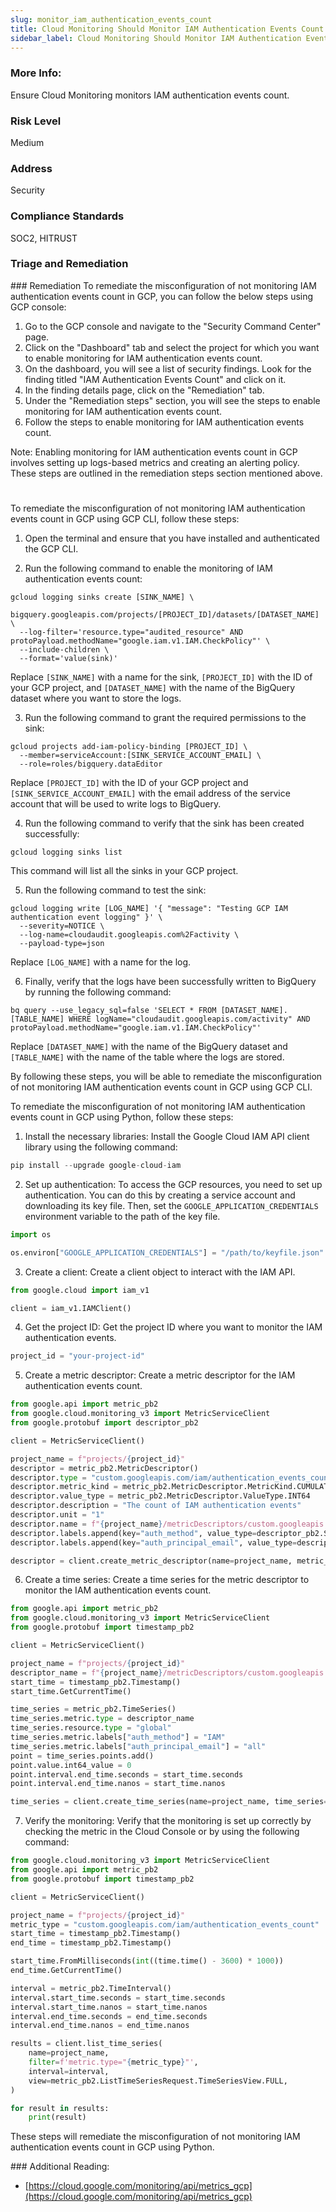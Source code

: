 ```yaml
---
slug: monitor_iam_authentication_events_count
title: Cloud Monitoring Should Monitor IAM Authentication Events Count
sidebar_label: Cloud Monitoring Should Monitor IAM Authentication Events Count
---
```


### More Info:

Ensure Cloud Monitoring monitors IAM authentication events count.

### Risk Level

Medium

### Address

Security

### Compliance Standards

SOC2, HITRUST


### Triage and Remediation
<Tabs>
<Tab title='Remediation'>
### Remediation

<AccordionGroup>
<Accordion title='Using Console' defaultOpen='true'>
To remediate the misconfiguration of not monitoring IAM authentication events count in GCP, you can follow the below steps using GCP console:

1. Go to the GCP console and navigate to the "Security Command Center" page.
2. Click on the "Dashboard" tab and select the project for which you want to enable monitoring for IAM authentication events count.
3. On the dashboard, you will see a list of security findings. Look for the finding titled "IAM Authentication Events Count" and click on it.
4. In the finding details page, click on the "Remediation" tab.
5. Under the "Remediation steps" section, you will see the steps to enable monitoring for IAM authentication events count.
6. Follow the steps to enable monitoring for IAM authentication events count.

Note: Enabling monitoring for IAM authentication events count in GCP involves setting up logs-based metrics and creating an alerting policy. These steps are outlined in the remediation steps section mentioned above.

#
</Accordion>

<Accordion title='Using CLI'>
To remediate the misconfiguration of not monitoring IAM authentication events count in GCP using GCP CLI, follow these steps:

1. Open the terminal and ensure that you have installed and authenticated the GCP CLI.

2. Run the following command to enable the monitoring of IAM authentication events count:

```
gcloud logging sinks create [SINK_NAME] \ 
  bigquery.googleapis.com/projects/[PROJECT_ID]/datasets/[DATASET_NAME] \ 
  --log-filter='resource.type="audited_resource" AND protoPayload.methodName="google.iam.v1.IAM.CheckPolicy"' \ 
  --include-children \
  --format='value(sink)'
```

Replace `[SINK_NAME]` with a name for the sink, `[PROJECT_ID]` with the ID of your GCP project, and `[DATASET_NAME]` with the name of the BigQuery dataset where you want to store the logs.

3. Run the following command to grant the required permissions to the sink:

```
gcloud projects add-iam-policy-binding [PROJECT_ID] \
  --member=serviceAccount:[SINK_SERVICE_ACCOUNT_EMAIL] \
  --role=roles/bigquery.dataEditor
```

Replace `[PROJECT_ID]` with the ID of your GCP project and `[SINK_SERVICE_ACCOUNT_EMAIL]` with the email address of the service account that will be used to write logs to BigQuery.

4. Run the following command to verify that the sink has been created successfully:

```
gcloud logging sinks list
```

This command will list all the sinks in your GCP project.

5. Run the following command to test the sink:

```
gcloud logging write [LOG_NAME] '{ "message": "Testing GCP IAM authentication event logging" }' \
  --severity=NOTICE \
  --log-name=cloudaudit.googleapis.com%2Factivity \
  --payload-type=json
```

Replace `[LOG_NAME]` with a name for the log.

6. Finally, verify that the logs have been successfully written to BigQuery by running the following command:

```
bq query --use_legacy_sql=false 'SELECT * FROM [DATASET_NAME].[TABLE_NAME] WHERE logName="cloudaudit.googleapis.com/activity" AND protoPayload.methodName="google.iam.v1.IAM.CheckPolicy"'
```

Replace `[DATASET_NAME]` with the name of the BigQuery dataset and `[TABLE_NAME]` with the name of the table where the logs are stored.

By following these steps, you will be able to remediate the misconfiguration of not monitoring IAM authentication events count in GCP using GCP CLI.
</Accordion>

<Accordion title='Using Python'>
To remediate the misconfiguration of not monitoring IAM authentication events count in GCP using Python, follow these steps:

1. Install the necessary libraries: Install the Google Cloud IAM API client library using the following command:

```python
pip install --upgrade google-cloud-iam
```

2. Set up authentication: To access the GCP resources, you need to set up authentication. You can do this by creating a service account and downloading its key file. Then, set the `GOOGLE_APPLICATION_CREDENTIALS` environment variable to the path of the key file.

```python
import os

os.environ["GOOGLE_APPLICATION_CREDENTIALS"] = "/path/to/keyfile.json"
```

3. Create a client: Create a client object to interact with the IAM API.

```python
from google.cloud import iam_v1

client = iam_v1.IAMClient()
```

4. Get the project ID: Get the project ID where you want to monitor the IAM authentication events.

```python
project_id = "your-project-id"
```

5. Create a metric descriptor: Create a metric descriptor for the IAM authentication events count.

```python
from google.api import metric_pb2
from google.cloud.monitoring_v3 import MetricServiceClient
from google.protobuf import descriptor_pb2

client = MetricServiceClient()

project_name = f"projects/{project_id}"
descriptor = metric_pb2.MetricDescriptor()
descriptor.type = "custom.googleapis.com/iam/authentication_events_count"
descriptor.metric_kind = metric_pb2.MetricDescriptor.MetricKind.CUMULATIVE
descriptor.value_type = metric_pb2.MetricDescriptor.ValueType.INT64
descriptor.description = "The count of IAM authentication events"
descriptor.unit = "1"
descriptor.name = f"{project_name}/metricDescriptors/custom.googleapis.com/iam/authentication_events_count"
descriptor.labels.append(key="auth_method", value_type=descriptor_pb2.STRING)
descriptor.labels.append(key="auth_principal_email", value_type=descriptor_pb2.STRING)

descriptor = client.create_metric_descriptor(name=project_name, metric_descriptor=descriptor)
```

6. Create a time series: Create a time series for the metric descriptor to monitor the IAM authentication events count.

```python
from google.api import metric_pb2
from google.cloud.monitoring_v3 import MetricServiceClient
from google.protobuf import timestamp_pb2

client = MetricServiceClient()

project_name = f"projects/{project_id}"
descriptor_name = f"{project_name}/metricDescriptors/custom.googleapis.com/iam/authentication_events_count"
start_time = timestamp_pb2.Timestamp()
start_time.GetCurrentTime()

time_series = metric_pb2.TimeSeries()
time_series.metric.type = descriptor_name
time_series.resource.type = "global"
time_series.metric.labels["auth_method"] = "IAM"
time_series.metric.labels["auth_principal_email"] = "all"
point = time_series.points.add()
point.value.int64_value = 0
point.interval.end_time.seconds = start_time.seconds
point.interval.end_time.nanos = start_time.nanos

time_series = client.create_time_series(name=project_name, time_series=[time_series])
```

7. Verify the monitoring: Verify that the monitoring is set up correctly by checking the metric in the Cloud Console or by using the following command:

```python
from google.cloud.monitoring_v3 import MetricServiceClient
from google.api import metric_pb2
from google.protobuf import timestamp_pb2

client = MetricServiceClient()

project_name = f"projects/{project_id}"
metric_type = "custom.googleapis.com/iam/authentication_events_count"
start_time = timestamp_pb2.Timestamp()
end_time = timestamp_pb2.Timestamp()

start_time.FromMilliseconds(int((time.time() - 3600) * 1000))
end_time.GetCurrentTime()

interval = metric_pb2.TimeInterval()
interval.start_time.seconds = start_time.seconds
interval.start_time.nanos = start_time.nanos
interval.end_time.seconds = end_time.seconds
interval.end_time.nanos = end_time.nanos

results = client.list_time_series(
    name=project_name,
    filter=f'metric.type="{metric_type}"',
    interval=interval,
    view=metric_pb2.ListTimeSeriesRequest.TimeSeriesView.FULL,
)

for result in results:
    print(result)
```

These steps will remediate the misconfiguration of not monitoring IAM authentication events count in GCP using Python.
</Accordion>

</AccordionGroup>
</Tab>
</Tabs>
### Additional Reading:

- [https://cloud.google.com/monitoring/api/metrics_gcp](https://cloud.google.com/monitoring/api/metrics_gcp) 

